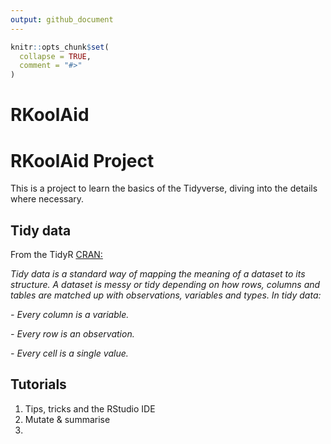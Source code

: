 ```yaml
---
output: github_document
---
```


<!-- README.md is generated from README.Rmd. Please edit that file -->

```r
knitr::opts_chunk$set(
  collapse = TRUE,
  comment = "#>"
)
```

# RKoolAid

<!-- badges: start -->

<!-- badges: end -->

# RKoolAid Project

This is a project to learn the basics of the Tidyverse, diving into the details where necessary.

## Tidy data

From the TidyR [CRAN:](https://cran.r-project.org/web/packages/tidyr/vignettes/tidy-data.html)

*Tidy data is a standard way of mapping the meaning of a dataset to its structure. A dataset is messy or tidy depending on how rows, columns and tables are matched up with observations, variables and types. In tidy data:*

*- Every column is a variable.*

*- Every row is an observation.*

*- Every cell is a single value.*

## Tutorials

1.  Tips, tricks and the RStudio IDE
2.  Mutate & summarise
3.  
